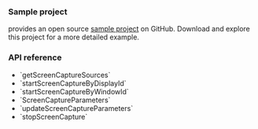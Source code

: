 <PlatformWrapper platform="electron">

### Sample project

<Vg k="COMPANY" /> provides an open source <Vpl k="NAME" /> [sample project](https://github.com/AgoraIO-Extensions/Electron-SDK/blob/main/example/src/renderer/examples/advanced/ScreenShare/ScreenShare.tsx) on GitHub. Download and explore this project for a more detailed example.

### API reference

- <Link to="{{Global.API_REF_ELECTRON_ROOT}}/class_irtcengine.html#api_irtcengine_getscreencapturesources">`getScreenCaptureSources`</Link>

- <Link to="{{Global.API_REF_ELECTRON_ROOT}}/class_irtcengine.html#api_irtcengine_startscreencapturebydisplayid">`startScreenCaptureByDisplayId`</Link>

- <Link to="{{Global.API_REF_ELECTRON_ROOT}}/class_irtcengine.html#api_irtcengine_startscreencapturebywindowid">`startScreenCaptureByWindowId`</Link>

- <Link to="{{Global.API_REF_ELECTRON_ROOT}}/class_screencaptureparameters.html">`ScreenCaptureParameters`</Link>

- <Link to="{{Global.API_REF_ELECTRON_ROOT}}/class_irtcengine.html#api_irtcengine_updatescreencaptureparameters">`updateScreenCaptureParameters`</Link>

- <Link to="{{Global.API_REF_ELECTRON_ROOT}}/class_irtcengine.html#api_irtcengine_stopscreencapture">`stopScreenCapture`</Link>

</PlatformWrapper>